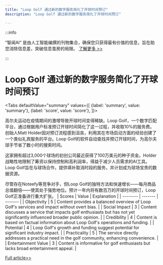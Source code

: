 ```yaml
---
title: "Loop Golf 通过新的数字服务简化了开球时间预订"
description: "Loop Golf 通过新的数字服务简化了开球时间预订"

---
```



:::info

“智闻AI“ 是由人工智能编撰的刊物集合，确保您只获得最有价值的信息，旨在助您消除信息差，突破信息茧房的局限。  [了解更多 >>](/)

:::

# Loop Golf 通过新的数字服务简化了开球时间预订


<Tabs
	defaultValue="summary"
	values={[
	{label: 'summary', value: 'summary'},
	{label: 'score', value: 'score'},
]}>
<TabItem value="summary">


高尔夫运动在疫情期间的激增导致开球时间变得稀缺。Loop Golf，一个数字匹配平台，通过根据用户标准预订开球时间简化了这一过程，并收取10%的服务费。创始人Matt Holder因对预订流程感到沮丧，利用其在市场启动方面的经验创建了一个类似礼宾服务的平台。Loop Golf的软件自动查找并预订开球时间，为高尔夫球手节省了数小时的搜索时间。

这家拥有超过3,000个球场的初创公司最近获得了100万美元的种子资金。Holder战略性地限制了筹资以保持控制和高利润率，得益于减少人员需求的AI工具。Loop Golf旨在与球场合作，提供填补取消时段的服务，并计划成为球场宝贵的数据资源。

尽管存在Noteefy等竞争对手，但Loop Golf的独特方法和快速增长——每月商品总值翻倍——使其处于强势地位。预计一年内将有数百万的开球时间预订，Loop Golf正准备进行重大扩张。
</TabItem>
<TabItem value="score">
	| Scores     | Value   | Explanation |
	| -------- | ------- | ------- |
	| Objectivity  | 5    | Content provides a balanced overview of Loop Golf's services and impact without overt bias.    |
	| Social Impact | 3     | Content discusses a service that impacts golf enthusiasts but has not yet significantly influenced broader public opinion.    |
	| Credibility    | 4    | Content is based on factual information about Loop Golf's operations and funding.    |
	| Potential    | 4    | Loop Golf's growth and funding suggest potential for significant industry impact.    |
	| Practicality    | 5    | The service directly addresses a practical need in the golf community, enhancing convenience.    |
	| Entertainment Value    | 3    | Content is informative for golf enthusiasts but lacks broad entertainment appeal.    |
</TabItem>
</Tabs>

[Full article>>](https://techcrunch.com/2024/06/18/loop-golf-looks-to-take-the-stress-out-of-booking-a-tee-time/)
